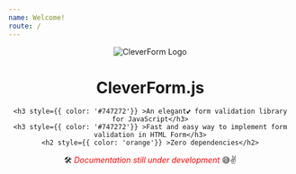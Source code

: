 ```yaml
---
name: Welcome!
route: /
---
```


<center>
    <img src="/public/assets/images/cf.png" alt="CleverForm Logo" style={{
        maxWidth: '100%',
        height: '40vh'
    }} />
    <h1 style={{ textAlign: 'center' , color: '#132857' , fontSize: '7vh'}}>CleverForm.js</h1>
    
    <h3 style={{ color: '#747272'}} >An elegant💕 form validation library for JavaScript</h3>
    <h3 style={{ color: '#747272'}} >Fast and easy way to implement form validation in HTML Form</h3>
    <h2 style={{ color: 'orange'}} >Zero dependencies</h2>
    
    
    
</center>

<center>
    🛠️ <i style='color:red;'>Documentation still under development</i> 😅✌️
</center>
